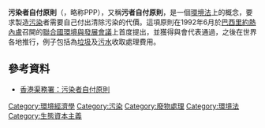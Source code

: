 '''污染者自付原則'''（{{Lang-en|polluter-pays principle}}，略称PPP），又稱'''污者自付原則'''，是一個[[環境法|環境法]]上的概念，要求製造[[污染|污染]]者需要自己付出清除污染的代價。這項原則在1992年6月於[[巴西|巴西]][[里約熱內盧|里約熱內盧]]召開的[[聯合國環境與發展會議|聯合國環境與發展會議]]上首度提出，並獲得與會代表通過，之後在世界各地推行，例子包括為[[垃圾|垃圾]]及[[污水|污水]]收取處理費用。

== 參考資料 ==
* [http://www.dsd.gov.hk/TC/Sewage_Services_Charging_Scheme/Polluter_Pays_Principle/index.html 香港渠務署：污染者自付原則] {{Wayback|url=http://www.dsd.gov.hk/TC/Sewage_Services_Charging_Scheme/Polluter_Pays_Principle/index.html |date=20200807184917 }}

{{污染}}

[[Category:環境經濟學|Category:環境經濟學]]
[[Category:污染|Category:污染]]
[[Category:廢物處理|Category:廢物處理]]
[[Category:環境法|Category:環境法]]
[[Category:生態資本主義|Category:生態資本主義]]